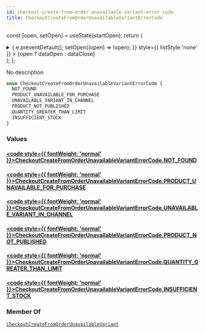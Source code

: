 ```yaml
---
id: checkout-create-from-order-unavailable-variant-error-code
title: CheckoutCreateFromOrderUnavailableVariantErrorCode
---
```






const [open, setOpen] = useState(startOpen);
return (
<details {...(open ? { open: true } : {})} className="details" style={{ border:'none', boxShadow:'none', background:'var(--ifm-background-color)' }}>
<summary
onClick={(e) => {
e.preventDefault();
setOpen((open) => !open);
}}
style={{ listStyle:'none' }} >
{open ? dataOpen : dataClose}
</summary>
{open && children}
</details>
);
};

No description

```graphql
enum CheckoutCreateFromOrderUnavailableVariantErrorCode {
  NOT_FOUND
  PRODUCT_UNAVAILABLE_FOR_PURCHASE
  UNAVAILABLE_VARIANT_IN_CHANNEL
  PRODUCT_NOT_PUBLISHED
  QUANTITY_GREATER_THAN_LIMIT
  INSUFFICIENT_STOCK
}
```

### Values

#### [<code style={{ fontWeight: 'normal' }}>CheckoutCreateFromOrderUnavailableVariantErrorCode.<b>NOT_FOUND</b></code>](#)

#### [<code style={{ fontWeight: 'normal' }}>CheckoutCreateFromOrderUnavailableVariantErrorCode.<b>PRODUCT_UNAVAILABLE_FOR_PURCHASE</b></code>](#)

#### [<code style={{ fontWeight: 'normal' }}>CheckoutCreateFromOrderUnavailableVariantErrorCode.<b>UNAVAILABLE_VARIANT_IN_CHANNEL</b></code>](#)

#### [<code style={{ fontWeight: 'normal' }}>CheckoutCreateFromOrderUnavailableVariantErrorCode.<b>PRODUCT_NOT_PUBLISHED</b></code>](#)

#### [<code style={{ fontWeight: 'normal' }}>CheckoutCreateFromOrderUnavailableVariantErrorCode.<b>QUANTITY_GREATER_THAN_LIMIT</b></code>](#)

#### [<code style={{ fontWeight: 'normal' }}>CheckoutCreateFromOrderUnavailableVariantErrorCode.<b>INSUFFICIENT_STOCK</b></code>](#)

### Member Of

[`CheckoutCreateFromOrderUnavailableVariant`](../../../api-reference/checkout/objects/checkout-create-from-order-unavailable-variant.mdx) <Badge class="badge badge--secondary" text="object"/>
